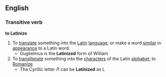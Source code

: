 ==English==
===Transitive verb===
'''to Latinize'''
#To [[translate]] something into the [[Latin]] [[language]]; or make a word [[similar]] in [[appearance]] to a Latin word.
#* Guglielmus is the '''Latinized''' form of William
#To [[transliterate]] something into the [[character]]s of the Latin [[alphabet]]; to [[Romanize]]
#* The Cyrillic letter Л can be '''Latinized''' as L